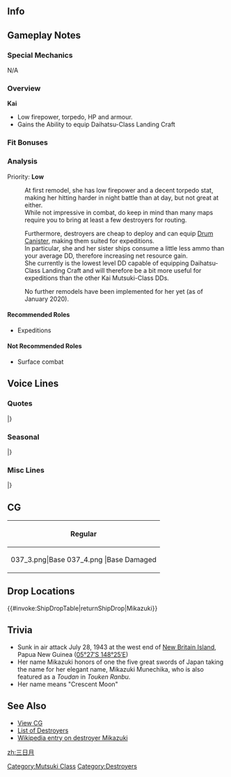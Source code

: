 ==Info==
{{KanmusuInfo|ID=037}}
{{KanmusuInfo|ID=037a}}

==Gameplay Notes==
===Special Mechanics===
N/A

===Overview===
'''Kai'''
* Low firepower, torpedo, HP and armour.
* Gains the Ability to equip Daihatsu-Class Landing Craft

===Fit Bonuses===
{{:{{BASEPAGENAME}}/Equipment Bonuses}}
{{clear}}

===Analysis===
Priority: '''Low'''

:At first remodel, she has low firepower and a decent torpedo stat, making her hitting harder in night battle than at day, but not great at either.
:While not impressive in combat, do keep in mind than many maps require you to bring at least a few destroyers for routing.

:Furthermore, destroyers are cheap to deploy and can equip [[Drum Canister]], making them suited for expeditions.
:In particular, she and her sister ships consume a little less ammo than your average DD, therefore increasing net resource gain.
:She currently is the lowest level DD capable of equipping Daihatsu-Class Landing Craft and will therefore be a bit more useful for expeditions than the other Kai Mutsuki-Class DDs.

:No further remodels have been implemented for her yet (as of January 2020). 



====Recommended Roles====
* Expeditions

====Not Recommended Roles====
* Surface combat

==Voice Lines==
===Quotes===
{{ShipquoteHeader}}
{{ShipquoteKai
|scenario = Introduction
|origin = あなたが司令官ですね。三日月です。どうぞお手柔らかにお願いします。
|translation = So you're the Commander huh. I'm Mikazuki. Please don't be too hard on me.
|audio = Mikazuki-Introduction.ogg
}}
{{ShipquoteKai
|scenario = Library
|origin = 軽空母のエスコートや船団護衛に従事した睦月型駆逐艦三日月です。
激戦のソロモン海域にも出撃しました。
旧式だけど速力を生かして強行輸送任務も奮闘しました。
|translation = I'm a Mutsuki-class destroyer that was engaged in escorting light carriers and convoys, Mikazuki.<ref>She was initially assigned to Carrier Division 3 as an escort for Houshou and Zuihou.</ref>
I also sortied to that fierce battle in the Solomons.<ref>She participated in both the [https://en.wikipedia.org/wiki/Battle_of_Kula_Gulf Battle of Kula Gulf] and the [https://en.wikipedia.org/wiki/Battle_of_Kolombangara Battle of Kolombangara].</ref>
Even though I'm an older model, I used my speed to my advantage in troop reinforcement transport missions.<ref>The Mutsuki-class were the 3rd fastest destroyers behind Shimakaze and the Fubuki-class subtypes.</ref>
|audio = Mikazuki-Library.ogg
}}
{{ShipquoteKai
|scenario = Secretary 1
|origin = お疲れ様です、司令官。
|translation = Thanks for your hard work Commander.
|audio = Mikazuki-Secretary_1.ogg
}}
{{ShipquoteKai
|scenario = Secretary 2
|origin = そろそろですか？
|translation = Is it almost time?
|audio = Mikazuki-Secretary_2.ogg
}}
{{ShipquoteKai
|scenario = Secretary 3
|origin = あっ、どこ触ってるんですか！もう。
|translation = Ah, where are you touching! Jeez.
|audio = Mikazuki-Secretary_3.ogg
}}
{{ShipquoteKai
|scenario = Secretary Idle
|kai = yes
|origin = 司令官、ちょっとお休みしましょうか？ゆっくりいきましょう、それでいいんです。
|translation = Shall we rest a while Commander? It's alright to take your time.
|audio = MikazukiKai-Idle.ogg
}}
{{ShipquoteKai
|scenario = Secretary (Married)
|kai = yes
|origin = 司令官は、みなさんに気を遣ってばかりいるから…私の前では、自然にしていていいんですよ？…えっ？まさか、それが自然なの…？
|translation = You're always so considerate to everyone Commander... You can act naturally around me you know? ...Eh? You really were acting naturally...?
|audio = MikazukiKai-Secretary Married.ogg
}}
{{ShipquoteKai
|scenario = Wedding
|origin = もっともっと強くなってみんなを助けたいんです。でも、一番助けてあげたいのは…司令官…。あっ、いえっ、なんでもないです…はい。
|translation = I want to get stronger so I can help everyone. But, the one I want to help most is... you, Commander... Ah, no, it's nothing... yes.
|audio = Mikazuki-Wedding.ogg
}}
{{ShipquoteKai
|scenario = Player's Score
|origin = お知らせがあるようですよ。
|translation = Looks like there's a notification.
|audio = Mikazuki-Looking_At_Scores.ogg
}}
{{ShipquoteKai
|scenario = Joining the Fleet
|origin = 三日月、出撃します！
|translation = Mikazuki, sortieing!
|audio = Mikazuki-Joining_A_Fleet.ogg
}}
{{ShipquoteKai
|scenario = Equipment 1
|origin = もっと…頑張らないと、ですね。<ref>Shared with Supply before kai.</ref>
|translation = I'll... have to work harder right.
|audio = Mikazuki-Equipment_1.ogg
}}
{{ShipquoteKai
|scenario = Equipment 2
|origin = 司令官、これなら行けそうです。
|translation = I think I can do it with this Commander.
|audio = Mikazuki-Equipment_2.ogg
}}
{{ShipquoteKai
|scenario = Equipment 3
|origin = これなら行けそうです。<ref>Shared with Secretary Married before kai.</ref>
|translation =  I think I can do it with this.
|audio = Mikazuki-Equipment_3.ogg
}}
{{ShipquoteKai
|scenario = Supply
|kai = yes
|origin = ありがたく、いただきますね。
|translation = Thanks, I accept.
|audio = MikazukiKai-Supply.ogg
}}
{{ShipquoteKai
|scenario = Docking (Minor Damage)
|origin = 少し、みなさんにお任せします…
|translation = I'll leave it to the rest of you for a while...
|audio = Mikazuki-Docking_Minor.ogg
}}
{{ShipquoteKai
|scenario = Docking (Major Damage)
|origin = 私の努力が足りなくて…ごめんなさい。
|translation = I'm sorry... that my efforts weren't enough.
|audio = Mikazuki-Docking_Major.ogg
}}
{{ShipquoteKai
|scenario = Construction
|origin = 新しい仲間ですね。嬉しい。
|translation = A new comrade huh. I'm happy.
|audio = Mikazuki-Construction.ogg
}}
{{ShipquoteKai
|scenario = Returning from Sortie
|origin = 作戦が完了したみたいです。
|translation = Looks like the operation has been completed.
|audio = Mikazuki-Returning_From_Sortie.ogg
}}
{{ShipquoteKai
|scenario = Starting a Sortie
|origin = 負けたくはありません！戦いなんですから！
|translation = I won't be defeated! Because this is a battle!
|audio = Mikazuki-Starting_A_Sortie.ogg
}}
{{ShipquoteKai
|scenario = Starting a Battle
|origin = えぇい！
|translation = Eeei!<ref>Just a war cry.</ref>
|audio = Mikazuki-Battle_Start.ogg
}}
{{ShipquoteKai
|scenario = Attack
|origin = 当たって…っ！
|translation = Hit...!
|audio = Mikazuki-Attack.ogg
}}
{{ShipquoteKai
|scenario = Night Battle Attack
|origin = 砲雷撃戦、いっきまーす！
|translation = I'm heading into combat~!
|audio = Mikazuki-Night_Attack.ogg
}}
{{ShipquoteKai
|scenario = Night Battle
|origin = もう、来ないでって言ったのに！
|translation = Jeez, I told you to stay away!
|audio = Mikazuki-Night_Battle.ogg
}}
{{ShipquoteKai
|scenario = MVP
|origin = 私が強いだなんて、そんな…あり得ないです…
|translation = I didn't think it was possible... for me to be this strong...
|audio = Mikazuki-MVP.ogg
}}
{{ShipquoteKai
|scenario = Minor Damage 1
|origin = ふわぁっ！？
|translation = Whaaa!?
|audio = Mikazuki-Minor_Damage_1.ogg
}}
{{ShipquoteKai
|scenario = Minor Damage 2
|origin = ひやぁっ！？
|translation = Hyaah!?
|audio = Mikazuki-Minor_Damage_2.ogg
}}
{{ShipquoteKai
|scenario = Major Damage
|origin = 何てことするのよぅ…！服が台無し…
|translation = What have you done...! My clothes are ruined...
|audio = Mikazuki-Major_Damage.ogg
}}
{{ShipquoteKai
|scenario = Sunk
|origin = 司令官…もっと一緒に戦いたかった…。
|translation = I wanted to continue fighting with you... Commander...
|audio = Mikazuki-Sunk.ogg
}}
|} <references/>

{{clear}}

===Seasonal===
{{SeasonalHeaderOld}}
{{SeasonalQuote
|scenario = [[Seasonal/Second_Anniversary|2nd Anniversary]]
|origin =司令官、今日は特別の日。この三日月がしっかりエスコートしてあげますね？
|translation =	Today is a special day, Commander. I’ll be a proper escort for you today alright?
|audio = 037_Mikazuki_2ndAnniv.mp3
|notes = 
}}
{{SeasonalQuote
|scenario = [[Seasonal/Christmas_2015|Christmas 2015]]
|origin = クリスマス、司令官も楽しんでいますか？これ、ささやかなものですが日ごろの感謝を込めて、三日月からです！
|translation =	Are you enjoying Christmas, Commander? This isn’t much but it’s a token of my gratitude for everything you do!
|audio = Mikazuki_Christmas_2015_Sec1.ogg
|notes =
}}
{{SeasonalQuote
|scenario = [[Seasonal/End_of_Year_2015|End of Year 2015]]
|origin = 大掃除です！ほらほら！もち！ゴロゴロしない！長月、手が止まっている！
|translation =	It’s spring cleaning! Come on, come on! Mochi! Stop lazing around! Your hands aren’t moving, Nagatsuki!
|audio = Mikazuki_Year_End_2015_Sec1.ogg
|notes = 
}}
{{SeasonalQuote
|scenario = [[Seasonal/New_Year_2016|New Year 2016]]
|origin = 新年あけましておめでとうございます。司令官、今年もよろしくお願いしますね。
|translation =	Happy New Year. Please treat me well this year too, Commander.
|audio = Mikazuki_New_Years_Day_2016.ogg
|notes = 
}}
{{SeasonalQuote
|scenario = [[Seasonal/Setsubun_2016|Setsubun 2016]]
|origin = ふぅ、お豆輸送中でーす！これ、皆さんの分に分けるの、ちょっと待っててくださいね！あぁぁ、もっち、まだ食べちゃダメ！
|translation =	Whew, the beans have arrived! I’ll separate them into your portions, please wait, everyone! Aaah, don’t eat them yet, Mocchi!
|audio = Mikazuki_Setsubun_2016_Sec1.ogg
|notes = 
}}
{{SeasonalQuote
|scenario = [[Seasonal/Valentine%27s_Day_2016|Valentine’s Day 2016]]
|origin = 司令官、まだ見ちゃダメです！もう少し、待っててくださいね。三日月特製のチョコケーキ、もうすぐ完成ですから！
|translation =	Don’t look yet, Commander! Please wait just a while longer. My special chocolate cake is almost done!
|audio = Mikazuki_Valentine_Sec1.ogg
|notes = 
}}
{{SeasonalQuote
|scenario = [[Seasonal/White_Day_2016|White Day 2016]]
|origin = えぇ、このクッキー、頂けるんですか！？有難うございます。大切に頂きます！
|translation =	Eh, I can have these cookies!? Thank you very much. I’ll savour them!
|audio = Mikazuki_White_Day_2016.ogg
|notes = 
}}
{{SeasonalQuote
|scenario = [[Seasonal/Early_Summer_2016|Early Summer 2016]]
|origin = 司令官、大変！夏が近づいてきてしまいました。三日月、用心して参ります！
|translation =	This is serious, Commander! Summer is getting closer! I’ll be on guard!
|audio = Mikazuki_Early_Summer_Sec1_2016.ogg
|notes = 
}}
{{SeasonalQuote
|scenario = [[Seasonal/Summer_2016|Midsummer 2016]]
|origin = ふぅ、今年も夏をどうにか乗り越えられそう。司令官、感謝です。はい！
|translation =	Whew, looks like I can make it through summer this year. Thanks, Commander. Yes!
|audio = Mikazuki_Sec1_Midsummer_2016.ogg
|notes = 
}}
{{SeasonalQuote
|scenario = [[Seasonal/Saury_2016|Saury Festival 2016]]
|origin = 秋刀魚漁支援、ですか？了解です。この三日月にお任せください。頑張ります！
|translation =	Saury fishing suppoer? Roger. Please leave it to me. I’ll work hard!
|audio = Mikazuki_Sec1_Saury_2016.mp3
|notes = 
}}
{{SeasonalQuote
|scenario = [[Seasonal/Fourth_Anniversary|4th Anniversary]]
|origin = 司令官、すごいです！艦隊は四周年を迎えました！皆さんに感謝、ですね！
|translation =	This is amazing, Commander! The fleet’s 4th Anniversary is here! I’m grateful to everyone!
|audio = Mikazuki_4th_Anniversary_Sec1_2017.mp3
|notes = 
}}
{{SeasonalQuote
|scenario = [[Seasonal/Fifth_Anniversary|5th Anniversary]]
|origin = 司令官、すごいです。艦隊はついに五周年を迎えました。ずっと…ご一緒したいですね？
|translation =	This is amazing, Commander. The fleet is finally celebrating it’s 5th Anniversary. We’ll… always be together right? 
|audio = Mikazuki_5th_Anniversary_Sec1.mp3
|notes = 
}}
|}<references/>

{{clear}}

===Misc Lines===
{{SeasonalHeaderOld}}
{{SeasonalQuote
|scenario = [[Fall 2015 Event]]
|origin = ここは三日月に任せて。駆逐艦の誇り、お見せします！
|translation =	Leave this to me. I’ll show you a destroyer’s pride!
|audio = Mikazuki_Fall_Event_2015_Sec1.mp3
|notes = 
}}
|}<references/>

{{clear}}

==CG==
{| class="mw-collapsible mw-collapsed wikitable" style="width: 100%;"
!Regular
|-
|<gallery>
037_3.png|Base
037_4.png |Base Damaged
</gallery>
|}

==Drop Locations==
{{#invoke:ShipDropTable|returnShipDrop|Mikazuki}}

==Trivia==
*Sunk in air attack July 28, 1943 at the west end of [http://en.wikipedia.org/wiki/New_Britain New Britain Island], Papua New Guinea ([http://tools.wmflabs.org/geohack/geohack.php?pagename=Japanese_destroyer_Mikazuki&params=5_27_S_148_25_E_ 05°27′S 148°25′E])
*Her name Mikazuki honors of one the five great swords of Japan taking the name for her elegant name, Mikazuki Munechika, who is also featured as a ''Toudan'' in ''Touken Ranbu''.
* Her name means "Crescent Moon"

==See Also==
*[[{{PAGENAMEE}}/Gallery|View {{PAGENAME}} CG]]
*[[EliteDD|List of Destroyers]]
*[[wikipedia:Japanese_destroyer_Mikazuki (1926)|Wikipedia entry on destroyer Mikazuki]]
 {{shiplist}}
[[Category:Mutsuki Class]]
[[Category:Destroyers]]
[[zh:三日月]]